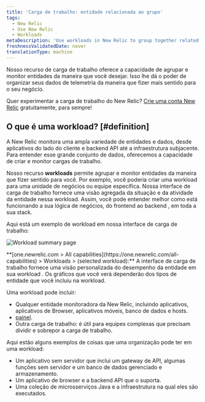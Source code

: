 ```yaml
---
title: 'Carga de trabalho: entidade relacionada ao grupo'
tags:
  - New Relic
  - Use New Relic
  - Workloads
metaDescription: 'Use workloads in New Relic to group together related entities that make up a business unit or team unit, making it easier to isolate and troubleshoot issues.'
freshnessValidatedDate: never
translationType: machine
---
```


Nosso recurso de carga de trabalho oferece a capacidade de agrupar e monitor entidades da maneira que você desejar. Isso lhe dá o poder de organizar seus dados de telemetria da maneira que fizer mais sentido para o seu negócio.

Quer experimentar a carga de trabalho do New Relic? [Crie uma conta New Relic](https://newrelic.com/signup) gratuitamente, para sempre!

## O que é uma workload? [#definition]

A New Relic monitora uma ampla variedade de entidades e dados, desde aplicativos do lado do cliente e backend API até a infraestrutura subjacente. Para entender esse grande conjunto de dados, oferecemos a capacidade de criar e monitor cargas de trabalho.

Nosso recurso <DNT>**workloads**</DNT> permite agrupar e monitor entidades da maneira que fizer sentido para você. Por exemplo, você poderia criar uma workload para uma unidade de negócios ou equipe específica. Nossa interface de carga de trabalho fornece uma visão agregada da situação e da atividade da entidade nessa workload. Assim, você pode entender melhor como está funcionando a sua lógica de negócios, do frontend ao backend , em toda a sua stack.

Aqui está um exemplo de workload em nossa interface de carga de trabalho:

<img
  title="Workload summary page"
  alt="Workload summary page"
  src="/images/workloads_screenshot-crop_workload-summary-page.webp"
/>

<figcaption>
  <DNT>**[one.newrelic.com > All capabilities](https://one.newrelic.com/all-capabilities) > Workloads > (selected workload):**</DNT> A interface de carga de trabalho fornece uma visão personalizada do desempenho da entidade em sua workload . Os gráficos que você verá dependerão dos tipos de entidade que você incluiu na workload.
</figcaption>

Uma workload pode incluir:

* Qualquer entidade monitoradora da New Relic, incluindo aplicativos, aplicativos de Browser, aplicativos móveis, banco de dados e hosts.
* [painel](/docs/dashboards/new-relic-one-dashboards/get-started/introduction-new-relic-one-dashboards).
* Outra carga de trabalho: é útil para equipes complexas que precisam dividir e sobrepor a carga de trabalho.

Aqui estão alguns exemplos de coisas que uma organização pode ter em uma workload:

* Um aplicativo sem servidor que inclui um gateway de API, algumas funções sem servidor e um banco de dados gerenciado e armazenamento.
* Um aplicativo de browser e a backend API que o suporta.
* Uma coleção de microsserviços Java e a infraestrutura na qual eles são executados.
